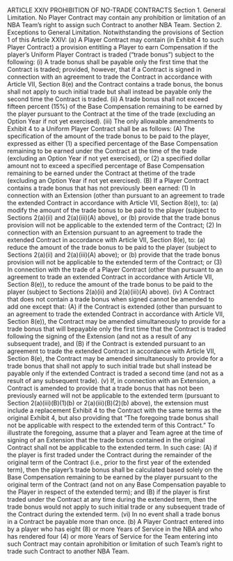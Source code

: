 ARTICLE XXIV
PROHIBITION OF NO-TRADE CONTRACTS
Section 1. General Limitation.
No Player Contract may contain any prohibition or limitation of an NBA
Team's right to assign such Contract to another NBA Team.
Section 2. Exceptions to General Limitation.
Notwithstanding the provisions of Section 1 of this Article XXIV:
(a) A Player Contract may contain (in Exhibit 4 to such Player Contract)
a provision entitling a Player to earn Compensation if the player's Uniform
Player Contract is traded ("trade bonus") subject to the following:
(i) A trade bonus shall be payable only the first time that the
Contract is traded; provided, however, that if a Contract is
signed in connection with an agreement to trade the
Contract in accordance with Article VII, Section 8(e) and the
Contract contains a trade bonus, the bonus shall not apply
to such initial trade but shall instead be payable only the
second time the Contract is traded.
(ii) A trade bonus shall not exceed fifteen percent (15%) of the
Base Compensation remaining to be earned by the player
pursuant to the Contract at the time of the trade (excluding
an Option Year if not yet exercised).
(iii) The only allowable amendments to Exhibit 4 to a Uniform
Player Contract shall be as follows:
(A) The specification of the amount of the trade bonus
to be paid to the player, expressed as either (1) a
specified percentage of the Base Compensation
remaining to be earned under the Contract at the
time of the trade (excluding an Option Year if not
yet exercised), or (2) a specified dollar amount not to
exceed a specified percentage of Base Compensation
remaining to be earned under the Contract at thetime of the trade (excluding an Option Year if not
yet exercised).
(B) If a Player Contract contains a trade bonus that has
not previously been earned:
(1) In connection with an Extension (other than
pursuant to an agreement to trade the
extended Contract in accordance with
Article VII, Section 8(e)), to: (a) modify the
amount of the trade bonus to be paid to the
player (subject to Sections 2(a)(ii) and
2(a)(iii)(A) above), or (b) provide that the
trade bonus provision will not be applicable
to the extended term of the Contract;
(2) In connection with an Extension pursuant to
an agreement to trade the extended Contract
in accordance with Article VII, Section 8(e),
to: (a) reduce the amount of the trade bonus
to be paid to the player (subject to
Sections 2(a)(ii) and 2(a)(iii)(A) above); or
(b) provide that the trade bonus provision
will not be applicable to the extended term
of the Contract; or
(3) In connection with the trade of a Player
Contract (other than pursuant to an
agreement to trade an extended Contract in
accordance with Article VII, Section 8(e)), to
reduce the amount of the trade bonus to be
paid to the player (subject to Sections 2(a)(ii)
and 2(a)(iii)(A) above).
(iv) A Contract that does not contain a trade bonus when signed
cannot be amended to add one except that: (A) if the
Contract is extended (other than pursuant to an agreement
to trade the extended Contract in accordance with Article
VII, Section 8(e)), the Contract may be amended
simultaneously to provide for a trade bonus that will bepayable only the first time that the Contract is traded
following the signing of the Extension (and not as a result
of any subsequent trade), and (B) if the Contract is extended
pursuant to an agreement to trade the extended Contract in
accordance with Article VII, Section 8(e), the Contract may
be amended simultaneously to provide for a trade bonus that
shall not apply to such initial trade but shall instead be
payable only if the extended Contract is traded a second time
(and not as a result of any subsequent trade).
(v) If, in connection with an Extension, a Contract is amended
to provide that a trade bonus that has not been previously
earned will not be applicable to the extended term (pursuant
to Section 2(a)(iii)(B)(1)(b) or 2(a)(iii)(B)(2)(b) above), the
extension must include a replacement Exhibit 4 to the
Contract with the same terms as the original Exhibit 4, but
also providing that "The foregoing trade bonus shall not be
applicable with respect to the extended term of this
Contract." To illustrate the foregoing, assume that a player
and Team agree at the time of signing of an Extension that
the trade bonus contained in the original Contract shall not
be applicable to the extended term. In such case: (A) if the
player is first traded under the Contract during the remainder
of the original term of the Contract (i.e., prior to the first year
of the extended term), then the player's trade bonus shall be
calculated based solely on the Base Compensation remaining
to be earned by the player pursuant to the original term of
the Contract (and not on any Base Compensation payable to
the Player in respect of the extended term); and (B) if the
player is first traded under the Contract at any time during
the extended term, then the trade bonus would not apply to
such initial trade or any subsequent trade of the Contract
during the extended term.
(vi) In no event shall a trade bonus in a Contract be payable
more than once.
(b) A Player Contract entered into by a player who has eight (8) or more
Years of Service in the NBA and who has rendered four (4) or more Years
of Service for the Team entering into such Contract may contain aprohibition or limitation of such Team's right to trade such Contract to
another NBA Team.